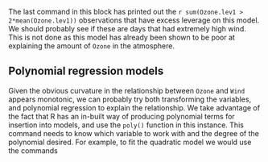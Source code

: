 The last command in this block has printed out the
`r sum(Ozone.lev1 > 2*mean(Ozone.lev1))` observations that have excess leverage on this model. We should probably
see if these are days that had extremely high wind. This is not done as
this model has already been shown to be poor at explaining the amount of
`Ozone` in the atmosphere.

## Polynomial regression models {#PolyReg}

Given the obvious curvature in the relationship between
`Ozone`  and `Wind` appears monotonic, we can probably try both transforming the variables, and polynomial regression
to explain the relationship. We take advantage of the fact that R has an
in-built way of producing polynomial terms for insertion into models,
and use the `poly()` function in this instance. This command
needs to know which variable to work with and the degree of the
polynomial desired. For example, to fit the quadratic model we would use
the commands 

